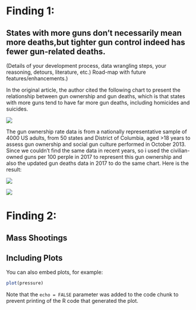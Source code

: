 
# Finding 1:

## States with more guns don't necessarily mean more deaths,but tighter gun control indeed has fewer gun-related deaths.

(Details of your development process, data wrangling steps, your reasoning, detours, literature, etc.)
Road-map with future features/enhancements.)

In the original article, the author cited the following chart to present the relationship between gun ownership and gun deaths, which is that states with more guns tend to have far more gun deaths, including homicides and suicides. 

![](https://github.com/lpyuan/AddPics/blob/master/GunDeath.png)

The gun ownership rate data is from a nationally representative sample of 4000 US adults, from 50 states and District of Columbia, aged >18 years to assess gun ownership and social gun culture performed in October 2013. Since we couldn't find the same data in recent years, so i used the civilian-owned guns per 100 perple in 2017 to represent this gun ownership and also the updated gun deaths data in 2017 to do the same chart. Here is the result:


![](https://github.com/lpyuan/AddPics/blob/master/GunOwnership.png)

![](https://github.com/lpyuan/AddPics/blob/master/GunControl.png)

# Finding 2:

## Mass Shootings



## Including Plots

You can also embed plots, for example:

```r
plot(pressure)
```

Note that the `echo = FALSE` parameter was added to the code chunk to prevent printing of the R code that generated the plot.
